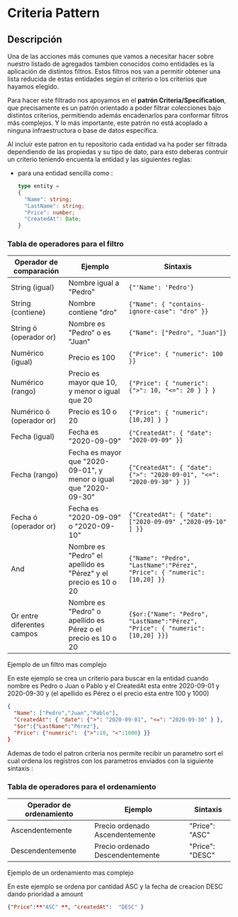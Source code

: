 # Criteria Pattern

## Descripción

Una de las acciones más comunes que vamos a necesitar hacer sobre nuestro listado de agregados tambien conocidos como entidades es la aplicación de distintos filtros.
Estos filtros nos van a permitir obtener una lista reducida de estas entidades según el criterio o los criterios que hayamos elegido.

Para hacer este filtrado nos apoyamos en el **patrón Criteria/Specification**, que precisamente es un patrón orientado a poder filtrar colecciones bajo distintos criterios, permitiendo además encadenarlos para conformar filtros más complejos. Y lo más importante, este patrón no está acoplado a ninguna infraestructura o base de datos específica.

Al incluir este patron en tu repositorio cada entidad va ha poder ser filtrada dependiendo de las propiedas y su tipo de dato, para esto deberas contruir un criterio teniendo encuenta la entidad
y las siguientes reglas:

- para una entidad sencilla como : 
    ```typeScript
    type entity =
    {
      "Name": string;
      "LastName": string;
      "Price": number;
      "CreatedAt": Date;
    }
    
    ```

### Tabla de operadores para el filtro


| Operador de comparación | Ejemplo  | Sintaxis |
| --- | --- | --- |
| String (igual) | Nombre igual a "Pedro" | ```{"'Name': 'Pedro'}``` |
| String (contiene) | Nombre contiene "dro" | ```{"Name": { "contains-ignore-case": "dro" }}``` |
| String ó (operador or) | Nombre es "Pedro" o es "Juan" | ```{"Name": ["Pedro", "Juan"]}``` |
| Numérico (igual) | Precio es 100 | ```{"Price": { "numeric": 100 }}```  |
| Numérico (rango) | Precio es mayor que 10, y menor o igual que 20 | ```{"Price": { "numeric": {">": 10, "<=": 20 } } }```|
| Numérico ó (operador or) | Precio es 10 o 20 | ```{"Price": { "numeric": [10,20] } }``` |
| Fecha (igual) | Fecha es "2020-09-09" | ```{"CreatedAt": { "date": "2020-09-09" }}```  |
| Fecha (rango) | Fecha es mayor que "2020-09-01", y menor o igual que "2020-09-30" | ```{"CreatedAt": { "date": {">": "2020-09-01", "<=": "2020-09-30" } }}``` |
| Fecha ó (operador or) | Fecha es "2020-09-09" o "2020-09-10" | ```{"CreatedAt": { "date": ["2020-09-09" ,"2020-09-10" ] }}``` |
| And | Nombre es "Pedro" el apellido es "Pérez"  y el precio es 10 o 20 | ```{"Name": "Pedro", "LastName":"Pérez", "Price": { "numeric": [10,20] }}``` |
| Or entre diferentes campos | Nombre es "Pedro" o apellido es Pérez o el precio es 10 o 20  | ```{$or:{"Name": "Pedro", "LastName":"Pérez", "Price": { "numeric": [10,20] }}}``` |


Ejemplo de un filtro mas complejo 

En este ejemplo se crea un criterio para buscar en la entidad cuando
nombre es Pedro o Juan o Pablo y el CreatedAt esta entre 2020-09-01 y 2020-09-30 y (el apellido es Pérez o el precio esta entre 100 y 1000) 

```json 
{
  "Name": ["Pedro","Juan","Pablo"], 
  "CreatedAt": { "date": {">": "2020-09-01", "<=": "2020-09-30" } }, 
  "$or":{"LastName":"Pérez"}, 
  "Price": {"numeric":  {">":10, "<":1000} }}
}
```

Ademas de todo el patron criteria nos permite recibir un parametro sort el cual ordena los registros con los parametros enviados con la siguiente sintaxis :


### Tabla de operadores para el ordenamiento


| Operador de ordenamiento | Ejemplo | Sintaxis |
| --- | --- | --- |
| Ascendentemente | Precio ordenado Ascendentemente | "Price": "ASC" |
| Descendentemente | Precio ordenado Descendentemente | "Price": "DESC" |


Ejemplo de un ordenamiento mas complejo

En este ejemplo se ordena por cantidad ASC y la fecha de creacion DESC dando prioridad a amount

```json
{"Price":**"ASC" **, "createdAt":  "DESC" }
```
